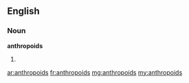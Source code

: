 ==English==

===Noun===
'''anthropoids'''

# {{plural of|anthropoid}}

[[ar:anthropoids]]
[[fr:anthropoids]]
[[mg:anthropoids]]
[[my:anthropoids]]